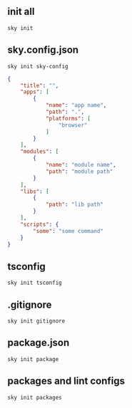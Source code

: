 
<Nav selected="docs/overview/1.sky-init" />

# init all
`sky init`

# sky.config.json
`sky init sky-config`

```json
{
    "title": "",
    "apps": [
        {
            "name": "app name",
            "path": ".",
            "platforms": [
                "browser"
            ]
        }
    ],
    "modules": [
        {
            "name": "module name",
            "path": "module path"
        }
    ],
    "libs": [
        {
            "path": "lib path"
        }
    ],
    "scripts": {
        "some": "some command"
    }
}
```

# tsconfig
`sky init tsconfig`

# .gitignore
`sky init gitignore`

# package.json
`sky init package`

# packages and lint configs
`sky init packages`


